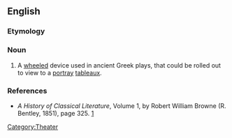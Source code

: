 ==English==
{{wikipedia|εκκύκλημα|lang=el|sc=Grek}}

===Etymology===
{{term|ἐκκύκλημα|sc=polytonic|lang=grc}}

===Noun===
{{infl|en|noun}} 

# A [[wheeled]] device used in ancient Greek plays, that could be rolled out to view to a [[portray]] [[tableaux]].

===References===
*''A History of Classical Literature'', Volume 1, by Robert William Browne (R. Bentley, 1851), page 325. [http://books.google.com/books?id=B14ZAAAAYAAJ&pg=PA352&dq=Eccyclema&ei=yOq3SY_mIp3wkQSZwLWaDg]

[[Category:Theater]]